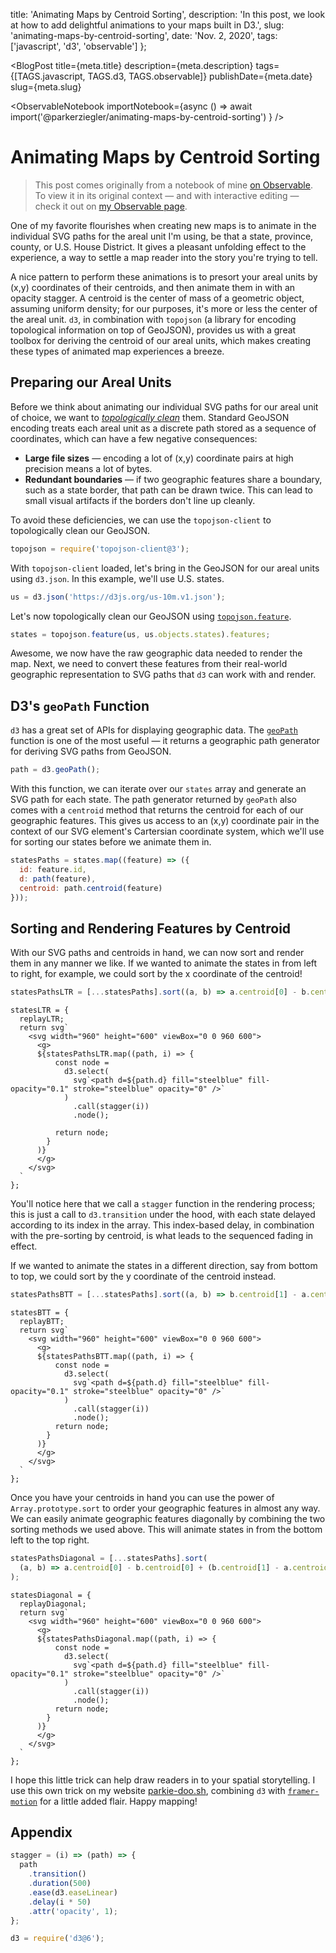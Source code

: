 
  title: 'Animating Maps by Centroid Sorting',
  description:
    'In this post, we look at how to add delightful animations to your maps built in D3.',
  slug: 'animating-maps-by-centroid-sorting',
  date: 'Nov. 2, 2020',
  tags: ['javascript', 'd3', 'observable']
};

<link
  rel="stylesheet"
  href="https://cdn.jsdelivr.net/npm/@observablehq/inspector@3/dist/inspector.css"
/>

<BlogPost
  title={meta.title}
  description={meta.description}
  tags={[TAGS.javascript, TAGS.d3, TAGS.observable]}
  publishDate={meta.date} 
  slug={meta.slug}
>


<ObservableNotebook
  importNotebook={async () =>
    await import('@parkerziegler/animating-maps-by-centroid-sorting')
  }
/>

# Animating Maps by Centroid Sorting

> This post comes originally from a notebook of mine [on Observable](https://observablehq.com/). To view it in its original context — and with interactive editing — check it out on [my Observable page](https://observablehq.com/@parkerziegler/animating-maps-by-centroid-sorting).

One of my favorite flourishes when creating new maps is to animate in the individual SVG paths for the areal unit I'm using, be that a state, province, county, or U.S. House District. It gives a pleasant unfolding effect to the experience, a way to settle a map reader into the story you're trying to tell.

A nice pattern to perform these animations is to presort your areal units by (x,y) coordinates of their centroids, and then animate them in with an opacity stagger. A centroid is the center of mass of a geometric object, assuming uniform density; for our purposes, it's more or less the center of the areal unit. `d3`, in combination with `topojson` (a library for encoding topological information on top of GeoJSON), provides us with a great toolbox for deriving the centroid of our areal units, which makes creating these types of animated map experiences a breeze.

## Preparing our Areal Units

Before we think about animating our individual SVG paths for our areal unit of choice, we want to [_topologically clean_](https://medium.com/@mbostock/command-line-cartography-part-3-1158e4c55a1e) them. Standard GeoJSON encoding treats each areal unit as a discrete path stored as a sequence of coordinates, which can have a few negative consequences:

- **Large file sizes** — encoding a lot of (x,y) coordinate pairs at high precision means a lot of bytes.
- **Redundant boundaries** — if two geographic features share a boundary, such as a state border, that path can be drawn twice. This can lead to small visual artifacts if the borders don't line up cleanly.

To avoid these deficiencies, we can use the `topojson-client` to topologically clean our GeoJSON.

<div className="topojson" />

```javascript
topojson = require('topojson-client@3');
```

With `topojson-client` loaded, let's bring in the GeoJSON for our areal units using `d3.json`. In this example, we'll use U.S. states.

<div className="us" />

```javascript
us = d3.json('https://d3js.org/us-10m.v1.json');
```

Let's now topologically clean our GeoJSON using [`topojson.feature`](https://github.com/topojson/topojson-client#feature).

<div className="states" />

```javascript
states = topojson.feature(us, us.objects.states).features;
```

Awesome, we now have the raw geographic data needed to render the map. Next, we need to convert these features from their real-world geographic representation to SVG paths that `d3` can work with and render.

## D3's `geoPath` Function

`d3` has a great set of APIs for displaying geographic data. The [`geoPath`](https://github.com/d3/d3-geo#geoPath) function is one of the most useful — it returns a geographic path generator for deriving SVG paths from GeoJSON.

<div className="path" />

```javascript
path = d3.geoPath();
```

With this function, we can iterate over our `states` array and generate an SVG path for each state. The path generator returned by `geoPath` also comes with a `centroid` method that returns the centroid for each of our geographic features. This gives us access to an (x,y) coordinate pair in the context of our SVG element's Cartersian coordinate system, which we'll use for sorting our states before we animate them in.

<div className="statesPaths" />

```javascript
statesPaths = states.map((feature) => ({
  id: feature.id,
  d: path(feature),
  centroid: path.centroid(feature)
}));
```

## Sorting and Rendering Features by Centroid

With our SVG paths and centroids in hand, we can now sort and render them in any manner we like. If we wanted to animate the states in from left to right, for example, we could sort by the x coordinate of the centroid!

<div className="statesPathsLTR" />

```javascript
statesPathsLTR = [...statesPaths].sort((a, b) => a.centroid[0] - b.centroid[0]);
```

<div className="viewof_replayLTR" />

<div className="statesLTR" />

```
statesLTR = {
  replayLTR;
  return svg`
    <svg width="960" height="600" viewBox="0 0 960 600">
      <g>
      ${statesPathsLTR.map((path, i) => {
          const node =
            d3.select(
              svg`<path d=${path.d} fill="steelblue" fill-opacity="0.1" stroke="steelblue" opacity="0" />`
            )
              .call(stagger(i))
              .node();

          return node;
        }
      )}
      </g>
    </svg>
  `
};
```

You'll notice here that we call a `stagger` function in the rendering process; this is just a call to `d3.transition` under the hood, with each state delayed according to its index in the array. This index-based delay, in combination with the pre-sorting by centroid, is what leads to the sequenced fading in effect.

If we wanted to animate the states in a different direction, say from bottom to top, we could sort by the y coordinate of the centroid instead.

<div className="statesPathsBTT" />

```javascript
statesPathsBTT = [...statesPaths].sort((a, b) => b.centroid[1] - a.centroid[1]);
```

<div className="viewof_replayBTT" />

<div className="statesBTT" />

```
statesBTT = {
  replayBTT;
  return svg`
    <svg width="960" height="600" viewBox="0 0 960 600">
      <g>
      ${statesPathsBTT.map((path, i) => {
          const node =
            d3.select(
              svg`<path d=${path.d} fill="steelblue" fill-opacity="0.1" stroke="steelblue" opacity="0" />`
            )
              .call(stagger(i))
              .node();
          return node;
        }
      )}
      </g>
    </svg>
  `
};
```

Once you have your centroids in hand you can use the power of `Array.prototype.sort` to order your geographic features in almost any way. We can easily animate geographic features diagonally by combining the two sorting methods we used above. This will animate states in from the bottom left to the top right.

<div className="statesPathsDiagonal" />

```javascript
statesPathsDiagonal = [...statesPaths].sort(
  (a, b) => a.centroid[0] - b.centroid[0] + (b.centroid[1] - a.centroid[1])
);
```

<div className="viewof_replayDiagonal" />

<div className="statesDiagonal" />

```
statesDiagonal = {
  replayDiagonal;
  return svg`
    <svg width="960" height="600" viewBox="0 0 960 600">
      <g>
      ${statesPathsDiagonal.map((path, i) => {
          const node =
            d3.select(
              svg`<path d=${path.d} fill="steelblue" fill-opacity="0.1" stroke="steelblue" opacity="0" />`
            )
              .call(stagger(i))
              .node();
          return node;
        }
      )}
      </g>
    </svg>
  `
};
```

I hope this little trick can help draw readers in to your spatial storytelling. I use this own trick on my website [parkie-doo.sh](https://parkie-doo.sh/), combining `d3` with [`framer-motion`](https://www.framer.com/motion/) for a little added flair. Happy mapping!

## Appendix

<div className="stagger" />

```javascript
stagger = (i) => (path) => {
  path
    .transition()
    .duration(500)
    .ease(d3.easeLinear)
    .delay(i * 50)
    .attr('opacity', 1);
};
```

<div className="d3" />

```javascript
d3 = require('d3@6');
```

</BlogPost>

